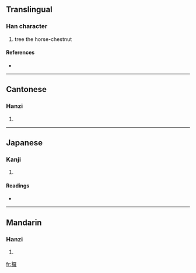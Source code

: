 {{see|椤}}
==Translingual==

===Han character===
{{Han char|rn=75|rad=木|as=19|sn=23|four=4691<sub>4</sub>|canj=木田中土 (DWLG)}}

# tree the horse-chestnut

====References====
* {{Han ref|kx=0563.240|dkj=15933|dj=0952.040|hdz=21324.110|uh=6B0F|ud=27407|bh=F7E2|bd=63458}}

----

==Cantonese==

===Hanzi===
{{yue-hanzi|jyut=|y=lo4}}

# {{defn|Cantonese}}

----

==Japanese==

===Kanji===
{{ja-kanji|grade=|rs=木19}}

# {{defn|Japanese}}

====Readings====
* {{ja-readings|on=[[ら]] (ra)|kun=[[やまなし]] (yamanashi)}}

----

==Mandarin==

===Hanzi===
{{cmn-hanzi|sim=椤|pin=[[luó]] ([[luo2]])|wg=lo<sup>2</sup>}}

# {{defn|Mandarin}}

[[fr:欏]]